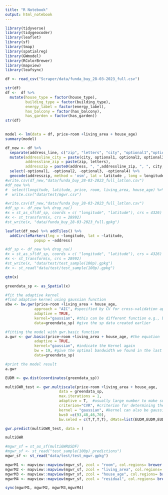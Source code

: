 ```yaml
---
title: "R Notebook"
output: html_notebook
---
```


```r
library(tidyverse)
library(tidygeocoder)
library(leaflet)
library(sf)
library(tmap)
library(spatialreg)
library(GWmodel)
library(RColorBrewer)
library(mapview)
library(leafsync)
```

```r
df <- read_csv("Scraper/data/funda_buy_28-03-2023_full.csv")

str(df)
df <-  df %>% 
  mutate(house_type = factor(house_type),
         building_type = factor(building_type),
         energy_label = factor(energy_label),
         has_balcony = factor(has_balcony),
         has_garden = factor(has_garden))
str(df)
  
```

```r
model <- lm(data = df, price~room +living_area + house_age)
summary(model)
```

```r
df_new <- df %>% 
  separate(address_line, c("zip", "letters", "city", "optional1","optional2", "optional3", "optional4"), " ") %>% 
  mutate(addressline_city = paste(city, optional1, optional2, optional3, optional4),
         addressline_zip = paste(zip, letters),
         addresszip = paste0(address, ", ",addressline_zip, ", ", city, ", Nederland")) %>% 
  select(-optional1, -optional2, -optional3, -optional4) %>% 
  geocode(addresszip, method = 'osm', lat = latitude , long = longitude)
#write.csv(df_new,"data/funda_buy_28-03-2023_full_latlon.csv")
#df_new %>% 
#  select(longitude, latitude, price, room, living_area, house_age) %>% 
#  write.csv("data/test/mgwr.csv")
```
```r
#write.csv(df_new,"data/funda_buy_28-03-2023_full_latlon.csv")
#df_sp <- df_new %>% drop_na()
#x = st_as_sf(df_sp, coords = c( "longitude", "latitude"), crs = 4326)
#x <- st_transform(x, crs = 28992)
#st_write(x, "data/funda_buy_28-03-2023_full.gpkg")

```



```r

leaflet(df_new) %>% addTiles() %>%
  addCircleMarkers(lng = ~longitude, lat = ~latitude, 
             popup = ~address)
```


```r

#df_sp <- df_new %>% drop_na()
#x = st_as_sf(df_sp, coords = c( "longitude", "latitude"), crs = 4326)
#x <- st_transform(x, crs = 28992)
#st_write(x, "data/test/test_sample(100p).gpkg")
#x <- st_read("data/test/test_sample(100p).gpkg")
```

```r

qtm(x)
```

```r
greendata_sp <- as_Spatial(x)

#fit the adaptive kernel 
#find adaptive kernel using gaussian function
abw <- bw.gwr(price~room +living_area + house_age,
             approach = "AIC", #specified by CV for cross-validation approach or by AIC corrected (AICc), we used AIC 
             adaptive = TRUE,
             kernel="gaussian", #this can be different function e.g., bisquare,exponential, depend on the prior understanding or choice of the modeler
             data=greendata_sp) #give the sp data created earlier
```

```r
#fitting the model with gwr.basic function
a.gwr <- gwr.basic(price~room +living_area + house_age, #the equation
             adaptive = TRUE,
             kernel="gaussian", #indicate the Kernel again
             bw = 19, #give the optimal bandwidth we found in the last stage
             data=greendata_sp) 

#print the model result
a.gwr
```

```r
EUDM <- gw.dist(coordinates(greendata_sp))

multiGWR_test <- gwr.multiscale(price~room +living_area + house_age, 
                        data = greendata_sp,
                        max.iterations = 1,
                        adaptive = T,  #usually large number to make sure each variable converage to best bandwidth
                        criterion="CVR", #criterion for determining the convergence of the back-fitting procedure
                        kernel = "gaussian", #kernel can also be gaussian, exponential
                        bws0 =c(93,48,46,70),
                        bw.seled = c(T,T,T,T), dMats=list(EUDM,EUDM,EUDM)) 
```
```r
gwr.predict(multiGWR_test, data = )
```


```r
multiGWR
```

```r
#mgwr_sf = st_as_sf(multiGWR$SDF)
#mgwr_sf <- st_read("test_sample(100p)_predictions")
mgwr_sf <- st_read("data/test/test_mgwr.gpkg")

```

```r
mgwrM1 <- mapview::mapview(mgwr_sf, zcol = "room", col.regions= brewer.pal(11, "PuOr"), map.type = "CartoDB.Positron")
mgwrM2 <- mapview::mapview(mgwr_sf, zcol = "living_area", col.regions= brewer.pal(11, "PuOr"), map.type = "CartoDB.Positron")
mgwrM3 <- mapview::mapview(mgwr_sf, zcol = "house_age", col.regions= brewer.pal(11, "PuOr"), map.type = "CartoDB.Positron")
mgwrM4 <- mapview::mapview(mgwr_sf, zcol = "residual", col.regions= brewer.pal(11, "PuOr"), map.type = "CartoDB.Positron")
```

```r
sync(mgwrM1, mgwrM2, mgwrM3,mgwrM4)
```

